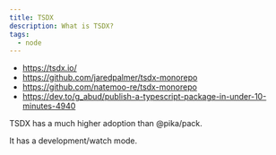 ```yaml
---
title: TSDX
description: What is TSDX?
tags:
  - node
---
```


- https://tsdx.io/
- https://github.com/jaredpalmer/tsdx-monorepo
- https://github.com/natemoo-re/tsdx-monorepo
- https://dev.to/g_abud/publish-a-typescript-package-in-under-10-minutes-4940

TSDX has a much higher adoption than @pika/pack.

It has a development/watch mode.
